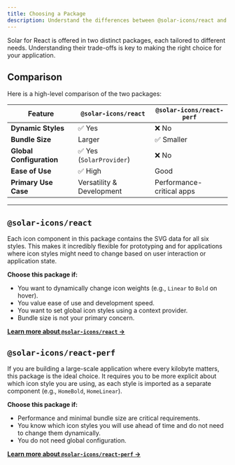 ```yaml
---
title: Choosing a Package
description: Understand the differences between @solar-icons/react and @solar-icons/react-perf to choose the right one for your project.
---
```



Solar for React is offered in two distinct packages, each tailored to different needs. Understanding their trade-offs is key to making the right choice for your application.

## Comparison

Here is a high-level comparison of the two packages:

| Feature                  | `@solar-icons/react`      | `@solar-icons/react-perf` |
| ------------------------ | ------------------------- | ------------------------- |
| **Dynamic Styles**       | ✅ Yes                    | ❌ No                     |
| **Bundle Size**          | Larger                    | ✅ Smaller                |
| **Global Configuration** | ✅ Yes (`SolarProvider`)  | ❌ No                     |
| **Ease of Use**          | ✅ High                   | Good                      |
| **Primary Use Case**     | Versatility & Development | Performance-critical apps |

---

## `@solar-icons/react`

<Card
    title="The Versatile Choice"
    description="This is the standard package and the recommended choice for most applications. It offers the full range of features, including the ability to dynamically change icon styles via props."
/>

Each icon component in this package contains the SVG data for all six styles. This makes it incredibly flexible for prototyping and for applications where icon styles might need to change based on user interaction or application state.

**Choose this package if:**

- You want to dynamically change icon weights (e.g., `Linear` to `Bold` on hover).
- You value ease of use and development speed.
- You want to set global icon styles using a context provider.
- Bundle size is not your primary concern.

[**Learn more about `@solar-icons/react` &rarr;**](/docs/packages/react)

## `@solar-icons/react-perf`

<Card
    title="The Performance Choice"
    description="This package is highly optimized for performance. Each icon component only includes the SVG data for a single, specific style, resulting in a significantly smaller bundle size."
/>

If you are building a large-scale application where every kilobyte matters, this package is the ideal choice. It requires you to be more explicit about which icon style you are using, as each style is imported as a separate component (e.g., `HomeBold`, `HomeLinear`).

**Choose this package if:**

- Performance and minimal bundle size are critical requirements.
- You know which icon styles you will use ahead of time and do not need to change them dynamically.
- You do not need global configuration.

[**Learn more about `@solar-icons/react-perf` &rarr;**](/docs/packages/react-perf)
